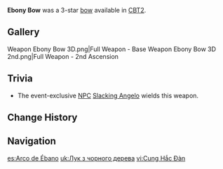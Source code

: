{{CBT Info|2}}
{{Weapon Infobox
|id             = 15306
|image          = Weapon Ebony Bow.png
|type           = Bow
|releaseDate    = 2020-03-18
|quality        = 3
|base_atk       = 40
|2nd_stat_type  = ATK
|2nd_stat       = 6.3%
|obtain         = Unreleased
|passive        = Decimate
|effect         = Increases DMG against mechanoid Ruin opponents by (var1)%.
|eff_rank1_var1 = 40
|eff_rank2_var1 = 50
|eff_rank3_var1 = 60
|eff_rank4_var1 = 70
|eff_rank5_var1 = 80
|eff_att1       =  DMG Bonus
}}
{{Description|A longbow made of ebony wood with stiffer limbs than ordinary bows. It is also a far more powerful weapon.}}
'''Ebony Bow''' was a 3-star [[bow]] available in [[CBT2]].
<!--
==Lore==
{{Clr}}

==Ascensions==
{{Weapon Ascension Materials
|quality = 3
}}-->

==Gallery==
<gallery>
Weapon Ebony Bow 3D.png|Full Weapon - Base
Weapon Ebony Bow 3D 2nd.png|Full Weapon - 2nd Ascension
</gallery>

==Trivia==
* The event-exclusive [[NPC]] [[Slacking Angelo]] wields this weapon.

==Change History==
{{Change History|0.7.1}}

==Navigation==
{{Weapon Navbox|Bows}}

[[es:Arco de Ébano]]
[[uk:Лук з чорного дерева]]
[[vi:Cung Hắc Đàn]]